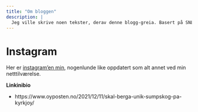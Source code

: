 ```yaml
---
title: "Om bloggen"
description: |
  Jeg ville skrive noen tekster, derav denne blogg-greia. Basert på SNL sin definisjon av ego (mine initialer):"Ego, betegner innen psykoanalytisk terminologi den delen av personligheten som er i bevisst kontakt med omverdenens realiteter, og som hele tiden forsøker å forene ytre krav med på den ene siden egne lyster og drifter (id) og på den annen side egne moralske forestillinger og oppfatninger (superego)" så kan jo dette love godt. Det meste vil trolig være økologi-relatert, men kanskje det også dukker opp andre ting. Pedagogikken vil ikke alltid være i høysete, men får håpe at den er såpass at jeg skjønner mine egne tekster når jeg leser de igjen om noen år.
---
```


# Instagram
Her er [instagram'en min](https://www.instagram.com/ego_3p/), nogenlunde like oppdatert som alt annet ved min netttilværelse. 

**Linkinibio**

  - https://www.oyposten.no/2021/12/11/skal-berga-unik-sumpskog-pa-kyrkjoy/
  